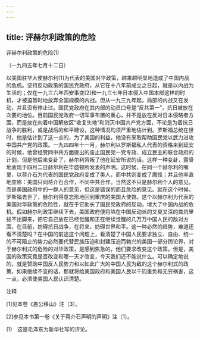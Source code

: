 ```yaml
---
---
---
```

title: 评赫尔利政策的危险
---



评赫尔利政策的危险(1)


（一九四五年七月十二日）

以美国驻华大使赫尔利[1]为代表的美国对华政策，越来越明显地造成了中国内战的危机。坚持反动政策的国民党政府，从它在十八年前成立之日起，就是以内战为生活的；仅在一九三六年西安事变[2]和一九三七年日本侵入中国本部这样的时机，才被迫暂时地放弃全国规模的内战。但从一九三九年起，局部的内战又在发动，并且没有停止过。国民党政府在其内部的动员口号是“反共第一”，抗日被放在次要的地位。目前国民党政府一切军事布置的重心，并不是放在反对日本侵略者方面，而是放在向着中国解放区“收复失地”和消灭中国共产党方面。不论是为着抗日战争的胜利，或是战后的和平建设，这种情况均须严重地估计到。罗斯福总统在世时，他是估计到了这一点的，为了美国的利益，他没有采取帮助国民党以武力进攻中国共产党的政策。一九四四年十一月，赫尔利以罗斯福私人代表的资格来到延安的时候，他曾经赞同中共方面提出的废止国民党一党专政、成立民主的联合政府的计划。但是他后来变卦了，赫尔利背叛了他在延安所说的话。这样一种变卦，露骨地表现于四月二日赫尔利在华盛顿所发表的声明。这时候，在同一个赫尔利的嘴里，以蒋介石为代表的国民党政府变成了美人，而中共则变成了魔怪；并且他率直地宣称：美国只同蒋介石合作，不同中共合作。当然这不只是赫尔利个人的意见，而是美国政府中的一群人的意见，但这是错误的而且危险的意见。就在这个时候，罗斯福去世了，赫尔利得意忘形地回到重庆的美国大使馆。这个以赫尔利为代表的美国对华政策的危险性，就在于它助长了国民党政府的反动，增大了中国内战的危机。假如赫尔利政策继续下去，美国政府便将陷在中国反动派的又臭又深的粪坑里拔不出脚来，把它自己放在已经觉醒和正在继续觉醒的几万万中国人民的敌对方面，在目前，妨碍抗日战争，在将来，妨碍世界和平。这一种必然的趋势，难道还看不清楚吗？在中国的前途这个问题上，看清楚了中国人民要求独立、自由、统一的不可阻止的势力必然要代替民族压迫和封建压迫而勃兴的美国一部分舆论界，对于赫尔利式的危险的对华政策，是感到焦急的，他们要求改变这个政策。但是，美国的政策究竟是否改变和哪一天才改变，今天我们还不能说什么。可以确定地说的，就是赞助中国反人民势力和以如此广大的中国人民为敌的这个赫尔利式的政策，如果继续不变的话，那就将给美国政府和美国人民以千钧重负和无穷祸害，这一点，必须使美国人民认识清楚。

注释

[1]见本卷《愚公移山》注〔3〕。

[2]参见本书第一卷《关于蒋介石声明的声明》注〔1〕。

(1)　这是毛泽东为新华社写的评论。